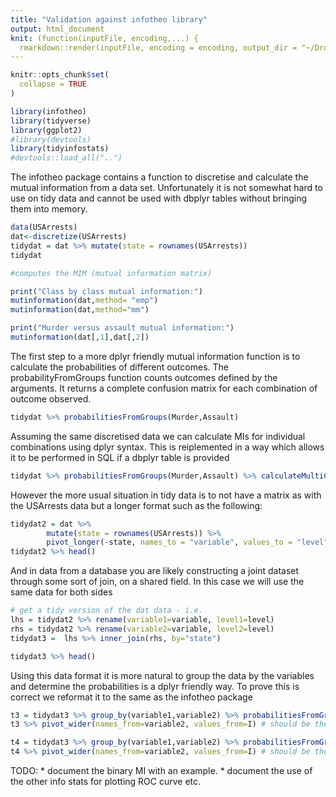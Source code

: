 ```yaml
---
title: "Validation against infotheo library"
output: html_document
knit: (function(inputFile, encoding,...) {
  rmarkdown::render(inputFile, encoding = encoding, output_dir = "~/Dropbox/featureSelection/tidyinfostats") })
---
```


```r
knitr::opts_chunk$set(
  collapse = TRUE
)
```

```r
library(infotheo)
library(tidyverse)
library(ggplot2)
#library(devtools)
library(tidyinfostats)
#devtools::load_all("..")
```

The infotheo package contains a function to discretise and calculate the mutual information from a data set. Unfortunately it is not somewhat hard to use on tidy data and cannot be used with dbplyr tables without bringing them into memory.

```r

data(USArrests)
dat<-discretize(USArrests)
tidydat = dat %>% mutate(state = rownames(USArrests)) 
tidydat
```

```r
#computes the MIM (mutual information matrix)

print("Class by class mutual information:")
mutinformation(dat,method= "emp")
mutinformation(dat,method="mm")

print("Murder versus assault mutual information:")
mutinformation(dat[,1],dat[,2])


```

The first step to a more dplyr friendly mutual information function is to calculate the probabilities of different outcomes. The probabilityFromGroups function counts outcomes defined by the arguments. It returns a complete confusion matrix for each combination of outcome observed. 

```r
tidydat %>% probabilitiesFromGroups(Murder,Assault)
```

Assuming the same discretised data we can calculate MIs for individual combinations using dplyr syntax. This is reiplemented in a way which allows it to be performed in SQL if
a dbplyr table is provided

```r

tidydat %>% probabilitiesFromGroups(Murder,Assault) %>% calculateMultiClassMI() # should be the same as I2
```

However the more usual situation in tidy data is to not have a matrix as with the USArrests data but a longer format such as the following:

```r
tidydat2 = dat %>% 
		mutate(state = rownames(USArrests)) %>%
		pivot_longer(-state, names_to = "variable", values_to = "level")
tidydat2 %>% head()
```

And in data from a database you are likely constructing a joint dataset through some sort of join, on a shared field. In this case we will use the same data for both sides

```r
# get a tidy version of the dat data - i.e. 
lhs = tidydat2 %>% rename(variable1=variable, level1=level)
rhs = tidydat2 %>% rename(variable2=variable, level2=level)
tidydat3 =  lhs %>% inner_join(rhs, by="state")

tidydat3 %>% head()
```

Using this data format it is more natural to group the data by the variables and determine the probabilities is a dplyr friendly way. To prove this is correct we reformat it to the same as the infotheo package

```r
t3 = tidydat3 %>% group_by(variable1,variable2) %>% probabilitiesFromGroups(level1,level2) %>% calculateMultiClassMI(adjust=FALSE)
t3 %>% pivot_wider(names_from=variable2, values_from=I) # should be the same as I

t4 = tidydat3 %>% group_by(variable1,variable2) %>% probabilitiesFromGroups(level1,level2) %>% calculateMultiClassMI(adjust=TRUE)
t4 %>% pivot_wider(names_from=variable2, values_from=I) # should be the same as I
```

TODO:
* document the binary MI with an example.
* document the use of the other info stats for plotting ROC curve etc.

